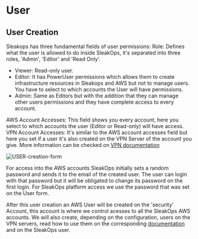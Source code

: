 
# User

## User Creation

Sleakops has three fundamental fields of user permissions:
Role: Defines what the user is allowed to do inside SleakOps, it's separated into three roles, 'Admin', 'Editor' and 'Read Only'.
- Viewer: Read-only user.
- Editor: It has PowerUser permissions which allows them to create infrastructure resources in Sleakops and AWS but not to manage users. You have to select to which accounts the User will have permissions. 
- Admin: Same as Editors but with the addition that they can manage other users permissions and they have complete access to every account. 

AWS Account Accesses: This field shows you every account, here you select to which accounts the user (Editor or Read-only) will have access.
VPN Account Accesses: It's similar to the AWS account accesses field but here you set if a user it's also created on the VPN Server of the account you give. More information can be checked on [VPN documentation](/vpn/index.mdx)

<Zoom overlayBgColorEnd="rgba(255, 255, 255, 0.8)">
  <img src="/img/users/USER-creation-form.png" alt="USER-creation-form" />
</Zoom>

For access into the AWS accounts SleakOps initially sets a random password and sends it to the email of the created user. The user can login with that password but it will be obligated to change its password on the first login. For SleakOps platform access we use the password that was set on the User form.

After this user creation an AWS User will be created on the 'security' Account, this account is where we control acesses to all the SleakOps AWS accounts. We will also create, depending on the configuration, users on the VPN servers, read how to use them on the corresponding [documentation ](/vpn/vpn_user_connection.mdx) and on the SleakOps user.
